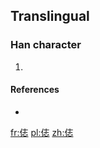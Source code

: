 ==Translingual==

===Han character===
{{Han char|rn=9|rad=人|as=07|sn=9|four=|canj=人土心 (OGP), X人土心 (XOGP)}}

# {{defn|Han|sort=人07}}

====References====
* {{Han ref|kx=0106.041|hdz=10156.141|uh=4FE7|ud=20455}}

[[fr:俧]]
[[pl:俧]]
[[zh:俧]]